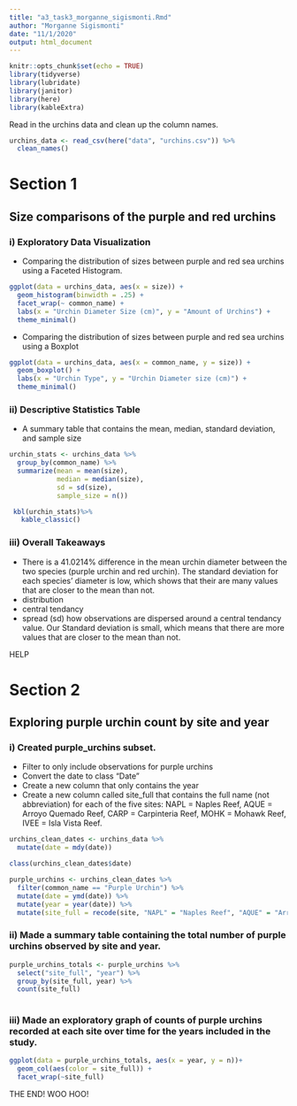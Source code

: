 ```yaml
---
title: "a3_task3_morganne_sigismonti.Rmd"
author: "Morganne Sigismonti"
date: "11/1/2020"
output: html_document
---
```


```r
knitr::opts_chunk$set(echo = TRUE)
library(tidyverse)
library(lubridate)
library(janitor)
library(here)
library(kableExtra)
```

Read in the urchins data and clean up the column names.
```r
urchins_data <- read_csv(here("data", "urchins.csv")) %>% 
  clean_names()
```


# Section 1
## Size comparisons of the purple and red urchins

### i) Exploratory Data Visualization
- Comparing the distribution of sizes between purple and red sea urchins using a Faceted Histogram.
```r
ggplot(data = urchins_data, aes(x = size)) +
  geom_histogram(binwidth = .25) +
  facet_wrap(~ common_name) +
  labs(x = "Urchin Diameter Size (cm)", y = "Amount of Urchins") +
  theme_minimal()


```


- Comparing the distribution of sizes between purple and red sea urchins using a Boxplot
```r
ggplot(data = urchins_data, aes(x = common_name, y = size)) +
  geom_boxplot() +
  labs(x = "Urchin Type", y = "Urchin Diameter size (cm)") +
  theme_minimal()

```


### ii) Descriptive Statistics Table
- A summary table that contains the mean, median, standard deviation, and sample size

```r
urchin_stats <- urchins_data %>% 
  group_by(common_name) %>% 
  summarize(mean = mean(size),
            median = median(size),
            sd = sd(size),
            sample_size = n())

 kbl(urchin_stats)%>%
   kable_classic()


```
### iii) Overall Takeaways
- There is a 41.0214% difference in the mean urchin diameter between the two species (purple urchin and red urchin). The standard deviation for each species' diameter is low, which shows that their are many values that are closer to the mean than not. 
- distribution
- central tendancy
- spread (sd) how observations are dispersed around a central tendancy value. Our Standard deviation is small, which means that there are more values that are closer to the mean than not.

HELP

# Section 2
## Exploring purple urchin count by site and year

### i) Created purple_urchins subset.
- Filter to only include observations for purple urchins
- Convert the date to class “Date” 
- Create a new column that only contains the year
- Create a new column called site_full that contains the full name (not abbreviation) for each of the five sites: NAPL = Naples Reef, AQUE = Arroyo Quemado Reef, CARP = Carpinteria Reef, MOHK = Mohawk Reef, IVEE = Isla Vista Reef. 

```r
urchins_clean_dates <- urchins_data %>%
  mutate(date = mdy(date))

class(urchins_clean_dates$date)

purple_urchins <- urchins_clean_dates %>%
  filter(common_name == "Purple Urchin") %>%
  mutate(date = ymd(date)) %>%
  mutate(year = year(date)) %>%
  mutate(site_full = recode(site, "NAPL" = "Naples Reef", "AQUE" = "Arroyo Quemado Reef", "CARP" = "Carpinteria Reef", "MOHK" = "Mohawk Reef", "IVEE" = "Isla Vista Reef"))
```

### ii) Made a summary table containing the total number of purple urchins observed by site and year.

```r
purple_urchins_totals <- purple_urchins %>% 
  select("site_full", "year") %>%
  group_by(site_full, year) %>% 
  count(site_full)
 
```

### iii) Made an exploratory graph of counts of purple urchins recorded at each site over time for the years included in the study. 
```r

ggplot(data = purple_urchins_totals, aes(x = year, y = n))+
  geom_col(aes(color = site_full)) +
  facet_wrap(~site_full)

```

THE END! WOO HOO!
